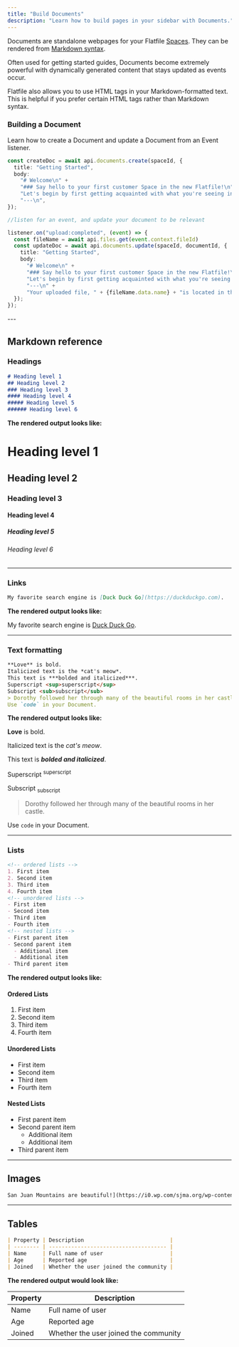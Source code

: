 ```yaml
---
title: "Build Documents"
description: "Learn how to build pages in your sidebar with Documents."
---
```


Documents are standalone webpages for your Flatfile <Tooltip tip="Learn more about Spaces">[Spaces](../concepts/spaces)</Tooltip>. They can be rendered from [Markdown syntax](https://www.markdownguide.org/basic-syntax/).

Often used for getting started guides, Documents become extremely powerful with dynamically generated content that stays updated as events occur.

<Info>
  Flatfile also allows you to use HTML tags in your Markdown-formatted text. This
  is helpful if you prefer certain HTML tags rather than Markdown syntax.
</Info>

### Building a Document

Learn how to create a Document and update a Document from an Event listener.

<CodeGroup>

```ts api.js
const createDoc = await api.documents.create(spaceId, {
  title: "Getting Started",
  body:
    "# Welcome\n" +
    "### Say hello to your first customer Space in the new Flatfile!\n" +
    "Let's begin by first getting acquainted with what you're seeing in your Space initially.\n" +
    "---\n",
});
```
```ts listener.js
//listen for an event, and update your document to be relevant

listener.on("upload:completed", (event) => {
  const fileName = await api.files.get(event.context.fileId)
  const updateDoc = await api.documents.update(spaceId, documentId, {
    title: "Getting Started",
    body:
      "# Welcome\n" +
      "### Say hello to your first customer Space in the new Flatfile!\n" +
      "Let's begin by first getting acquainted with what you're seeing in your Space initially.\n" +
      "---\n" +
      "Your uploaded file, " + {fileName.data.name} + "is located in the Files area.\n",
  });
});
```
</CodeGroup>
---

## Markdown reference

### Headings

```Markdown
# Heading level 1
## Heading level 2
### Heading level 3
#### Heading level 4
##### Heading level 5
###### Heading level 6
```

**The rendered output looks like:**

# Heading level 1
## Heading level 2
### Heading level 3
#### Heading level 4
##### Heading level 5
###### Heading level 6

---

### Links

```Markdown
My favorite search engine is [Duck Duck Go](https://duckduckgo.com).
```

**The rendered output looks like:**

My favorite search engine is [Duck Duck Go](https://duckduckgo.com).

---

### Text formatting

```Markdown
**Love** is bold.
Italicized text is the *cat's meow*.
This text is ***bolded and italicized***.
Superscript <sup>superscript</sup>
Subscript <sub>subscript</sub>
> Dorothy followed her through many of the beautiful rooms in her castle.
Use `code` in your Document.
```

**The rendered output looks like:**

**Love** is bold.

Italicized text is the *cat's meow*.

This text is ***bolded and italicized***.

Superscript <sup>superscript</sup>

Subscript <sub>subscript</sub>

> Dorothy followed her through many of the beautiful rooms in her castle.

Use `code` in your Document.

---

### Lists

```Markdown
<!-- ordered lists -->
1. First item
2. Second item
3. Third item
4. Fourth item
<!-- unordered lists -->
- First item
- Second item
- Third item
- Fourth item
<!-- nested lists -->
- First parent item
- Second parent item
  - Additional item
  - Additional item
- Third parent item

```

**The rendered output looks like:**

#### Ordered Lists

1. First item
2. Second item
3. Third item
4. Fourth item

#### Unordered Lists

- First item
- Second item
- Third item
- Fourth item

#### Nested Lists

- First parent item
- Second parent item
  - Additional item
  - Additional item
- Third parent item

---

## Images

```Markdown
San Juan Mountains are beautiful!](https://i0.wp.com/sjma.org/wp-content/uploads/2018/04/Ice-Lakes-BG.jpg "San Juan Mountains")
```

---

## Tables

```Markdown
| Property | Description                           |
| -------- | ------------------------------------- |
| Name     | Full name of user                     |
| Age      | Reported age                          |
| Joined   | Whether the user joined the community |
```

**The rendered output would look like:**

| Property | Description                           |
| -------- | ------------------------------------- |
| Name     | Full name of user                     |
| Age      | Reported age                          |
| Joined   | Whether the user joined the community |

